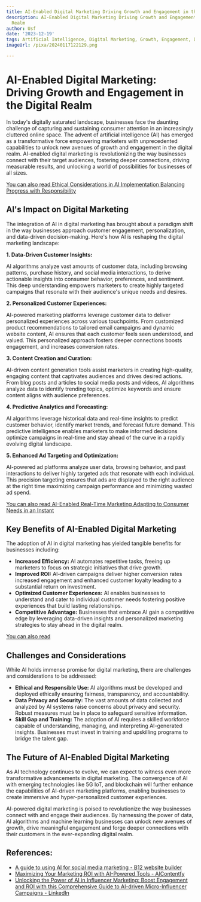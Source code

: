 ```yaml
---
title: AI-Enabled Digital Marketing Driving Growth and Engagement in the Digital Realm
description: AI-Enabled Digital Marketing Driving Growth and Engagement in the Digital
  Realm
author: Usf
date: '2023-12-19'
tags: Artificial Intelligence, Digital Marketing, Growth, Engagement, Digital Realm
imageUrl: /pixa/20240117122129.png

---
```

# AI-Enabled Digital Marketing: Driving Growth and Engagement in the Digital Realm

In today's digitally saturated landscape, businesses face the daunting challenge of capturing and sustaining consumer attention in an increasingly cluttered  online space. The advent of artificial intelligence (AI) has  emerged  as a transformative force empowering marketers with unprecedented capabilities to unlock new avenues of growth  and engagement in the digital realm. AI-enabled digital marketing is revolutionizing the way businesses connect with their target audiences, fostering  deeper connections, driving measurable results, and unlocking a world of possibilities for businesses of all sizes.

[You can also read Ethical Considerations in AI  Implementation Balancing Progress with  Responsibility](Ethical%20Considerations%20in%20AI%20Implementation%20Balancing%20Progress%20with%20Responsibility)


## AI's Impact on Digital Marketing

The integration of  AI in digital marketing has brought about a paradigm shift in  the way businesses approach  customer engagement, personalization, and data-driven decision-making. Here's how AI is reshaping the  digital marketing landscape:

**1. Data-Driven Customer Insights:**

AI algorithms analyze vast amounts of customer data, including browsing patterns, purchase history, and social media interactions,  to derive actionable  insights into consumer behavior, preferences, and sentiment. This deep understanding empowers marketers to create  highly targeted campaigns that resonate  with their  audience's unique needs and  desires.

**2. Personalized Customer Experiences:**

AI-powered  marketing  platforms leverage customer data to deliver personalized experiences across various touchpoints. From customized product recommendations to tailored email campaigns and dynamic website content, AI ensures that  each customer feels seen understood, and valued. This personalized approach fosters deeper connections  boosts engagement, and increases conversion rates.

**3.  Content  Creation  and Curation:**

AI-driven content generation tools assist marketers in creating high-quality, engaging content that captivates  audiences and drives desired actions. From  blog  posts and articles to social media posts and videos, AI algorithms analyze  data to identify  trending topics, optimize keywords and ensure  content aligns  with audience  preferences.

**4. Predictive Analytics and Forecasting:**

AI algorithms leverage historical data and real-time insights to predict customer  behavior, identify market trends, and forecast future demand. This predictive intelligence enables marketers  to make informed decisions optimize campaigns in real-time and stay  ahead of the curve in a rapidly evolving  digital landscape.

**5. Enhanced  Ad Targeting and Optimization:**

AI-powered ad platforms analyze user data, browsing behavior, and past interactions  to deliver highly targeted ads that resonate with each individual. This precision targeting ensures that ads are displayed to the right audience at the  right time maximizing campaign performance and minimizing wasted ad spend.

[You can also read AI-Enabled Real-Time Marketing Adapting to  Consumer Needs in an Instant](AI-Enabled%20Real-Time%20Marketing%20Adapting%20to%20Consumer%20Needs%20in%20an%20Instant)


## Key Benefits of AI-Enabled Digital Marketing

The adoption of AI  in digital marketing has yielded tangible benefits for businesses including:

* **Increased Efficiency:** AI automates repetitive tasks, freeing up marketers to focus on strategic initiatives that drive  growth.
* **Improved ROI:** AI-driven campaigns deliver higher conversion rates increased engagement and enhanced customer  loyalty leading to a substantial return on investment.
* **Optimized Customer Experiences:** AI enables  businesses to understand  and cater to individual customer needs  fostering positive  experiences that build lasting relationships.
* **Competitive Advantage:** Businesses that  embrace  AI gain a  competitive edge by leveraging data-driven insights and personalized marketing strategies to stay ahead in the digital realm.

[You can also read ]()


##  Challenges  and Considerations

While AI holds immense promise for digital  marketing, there are challenges and considerations to be addressed:

* **Ethical and Responsible Use:** AI algorithms must be developed and deployed ethically ensuring  fairness, transparency, and accountability.
* **Data Privacy and Security:** The vast amounts of data  collected and analyzed by  AI systems raise concerns about privacy and security. Robust measures must be in place to safeguard sensitive information.
* **Skill Gap and Training:** The adoption of AI requires a skilled workforce capable of understanding, managing, and interpreting AI-generated insights. Businesses must invest in training and upskilling programs to bridge  the talent  gap.

## The  Future of AI-Enabled  Digital Marketing

As AI technology continues  to evolve, we can expect  to witness even more transformative advancements in  digital marketing. The  convergence of AI with emerging technologies like 5G IoT, and blockchain will further enhance the capabilities of AI-driven marketing platforms, enabling businesses to create immersive and hyper-personalized customer experiences.

AI-powered digital marketing is  poised to revolutionize  the way  businesses connect with and engage their audiences. By harnessing  the power of data, AI algorithms and machine learning businesses can unlock new avenues  of growth, drive meaningful engagement  and forge deeper connections with their customers in the ever-expanding digital realm.

## References:
- [A guide to using AI for social media marketing - B12 website builder](https://www.b12.io/resource-center/ai-how-to-guides/a-guide-to-using-ai-for-social-media-marketing.html)
- [Maximizing Your Marketing ROI with AI-Powered Tools - AIContentfy](https://aicontentfy.com/en/blog/maximizing-marketing-roi-with-ai-powered-tools)
- [Unlocking the Power of AI in Influencer Marketing: Boost Engagement and ROI with this Comprehensive Guide to AI-driven Micro-Influencer Campaigns - LinkedIn](https://www.linkedin.com/pulse/unlocking-power-ai-influencer-marketing-boost-engagement)
